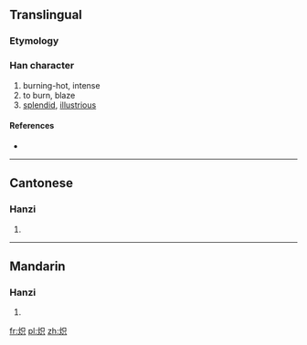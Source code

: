 {{also|熾}}
==Translingual==

===Etymology===
{{Han simp|熾|f=戠|t=只}}

===Han character===
{{Han char|rn=86|rad=火|as=05|sn=9|four=|canj=火口金 (FRC)}}

# burning-hot, intense
# to burn, blaze
# [[splendid]], [[illustrious]]

====References====
* {{Han ref|kx=0669.101|hdz=32195.120|uh=70BD|ud=28861}}

----

==Cantonese==

===Hanzi===
{{yue-hanzi|jyut=|y=chi3|tra=熾}}

# {{defn|Cantonese|sort=火05}}

----

==Mandarin==

===Hanzi===
{{cmn-hanzi|tra=熾|pin=[[chì]] ([[chi4]])|wg=ch'ih<sup>4</sup>}}

# {{defn|Mandarin|sort=火05}}

[[fr:炽]]
[[pl:炽]]
[[zh:炽]]